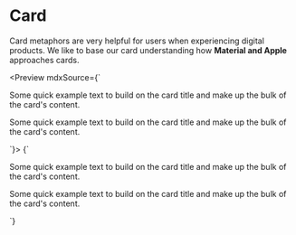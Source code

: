 
<Meta title="Components/Card" />

# Card

Card metaphors are very helpful for users when experiencing digital products. We like to base our card understanding how __Material and Apple__ approaches cards.

<Preview mdxSource={`
  <div class="container-fluid">
    <div class="row">
      <div class="col-sm">
        <div class="card">
          <div class="card-body">
            <p class="card-text">
              Some quick example text to build on the card title and make up the bulk of the card's
              content.
            </p>
          </div>
        </div>
      </div>
      <div class="col-sm">
        <div class="card">
          <div class="card-body">
            <p class="card-text">
              Some quick example text to build on the card title and make up the bulk of the card's
              content.
            </p>
          </div>
        </div>
      </div>
    </div>
  </div>
`}>
  <Story name="Default" height="400px">
    {`
      <div class="container-fluid">
        <div class="row">
          <div class="col-sm">
            <div class="card">
              <div class="card-body">
                <p class="card-text">
                  Some quick example text to build on the card title and make up the bulk of the card's
                  content.
                </p>
              </div>
            </div>
          </div>
          <div class="col-sm">
            <div class="card">
              <div class="card-body">
                <p class="card-text">
                  Some quick example text to build on the card title and make up the bulk of the card's
                  content.
                </p>
              </div>
            </div>
          </div>
        </div>
      </div>
    `}
  </Story>
</Preview>
